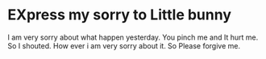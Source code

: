 # EXpress my sorry to Little bunny

I am very sorry about what happen yesterday. You pinch me and It hurt me. So I shouted.
How ever i am very sorry about it. So Please forgive me.

